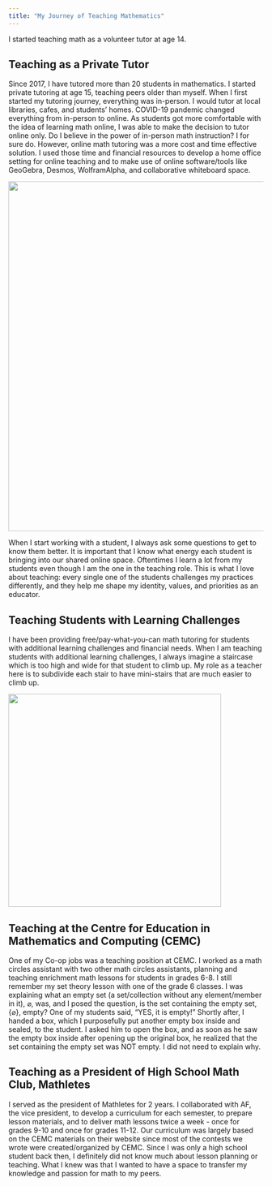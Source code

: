 ```yaml
---
title: "My Journey of Teaching Mathematics"
---
```


I started teaching math as a volunteer tutor at age 14.

## Teaching as a Private Tutor

Since 2017, I have tutored more than 20 students in mathematics. I started private tutoring at age 15, teaching peers older than myself. When I first started my tutoring journey, everything was in-person. I would tutor at local libraries, cafes, and students' homes. COVID-19 pandemic changed everything from in-person to online. As students got more comfortable with the idea of learning math online, I was able to make the decision to tutor online only. Do I believe in the power of in-person math instruction? I for sure do. However, online math tutoring was a more cost and time effective solution. I used those time and financial resources to develop a home office setting for online teaching and to make use of online software/tools like GeoGebra, Desmos, WolframAlpha, and collaborative whiteboard space.

![](photos/math.jpg){fig-align="center" width="690"}

When I start working with a student, I always ask some questions to get to know them better. It is important that I know what energy each student is bringing into our shared online space. Oftentimes I learn a lot from my students even though I am the one in the teaching role. This is what I love about teaching: every single one of the students challenges my practices differently, and they help me shape my identity, values, and priorities as an educator.

## Teaching Students with Learning Challenges

I have been providing free/pay-what-you-can math tutoring for students with additional learning challenges and financial needs. When I am teaching students with additional learning challenges, I always imagine a staircase which is too high and wide for that student to climb up. My role as a teacher here is to subdivide each stair to have mini-stairs that are much easier to climb up.

![](photos/stairs.jpg){fig-align="center" width="420"}

## Teaching at the Centre for Education in Mathematics and Computing (CEMC)

One of my Co-op jobs was a teaching position at CEMC. I worked as a math circles assistant with two other math circles assistants, planning and teaching enrichment math lessons for students in grades 6-8. I still remember my set theory lesson with one of the grade 6 classes. I was explaining what an empty set (a set/collection without any element/member in it), $\varnothing$, was, and I posed the question, is the set containing the empty set, $\{\varnothing\}$, empty? One of my students said, "YES, it is empty!" Shortly after, I handed a box, which I purposefully put another empty box inside and sealed, to the student. I asked him to open the box, and as soon as he saw the empty box inside after opening up the original box, he realized that the set containing the empty set was NOT empty. I did not need to explain why.

## Teaching as a President of High School Math Club, Mathletes

I served as the president of Mathletes for 2 years. I collaborated with AF, the vice president, to develop a curriculum for each semester, to prepare lesson materials, and to deliver math lessons twice a week - once for grades 9-10 and once for grades 11-12. Our curriculum was largely based on the CEMC materials on their website since most of the contests we wrote were created/organized by CEMC. Since I was only a high school student back then, I definitely did not know much about lesson planning or teaching. What I knew was that I wanted to have a space to transfer my knowledge and passion for math to my peers.
